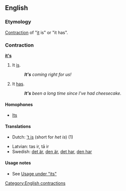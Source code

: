 ==English==

===Etymology===
[[Contraction]] of "[[it]] is" or "it has".

===Contraction===
'''[[it]][['s]]'''

# It [[is]].
#:'''''It's''' coming right for us!''
# It [[has]].
#:'''''It's''' been a long time since I've had cheesecake.''

====Homophones====
*[[Its]]

====Translations====
{{top}}
*Dutch: [['t is]] (short for ''het is'') (1)
{{mid}}
*Latvian: tas ir, tā ir
*Swedish: [[det är]], [[den är]], [[det har]], [[den har]] 
{{bottom}}

====Usage notes====
*See [[its#Usage|Usage under "its"]]

[[Category:English contractions]]